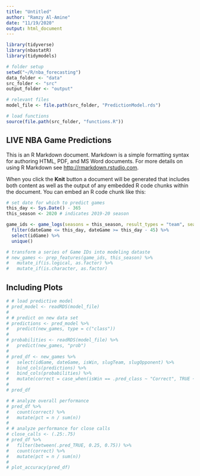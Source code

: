 ```yaml
---
title: "Untitled"
author: "Ramzy Al-Amine"
date: "11/19/2020"
output: html_document
---
```


```r

library(tidyverse)
library(nbastatR)
library(tidymodels)

# folder setup
setwd("~/R/nba_forecasting")
data_folder <- "data"
src_folder <- "src"
output_folder <- "output"

# relevant files
model_file <- file.path(src_folder, "PredictionModel.rds")

# load functions 
source(file.path(src_folder, "functions.R"))

```

## LIVE NBA Game Predictions

This is an R Markdown document. Markdown is a simple formatting syntax for authoring HTML, PDF, and MS Word documents. For more details on using R Markdown see <http://rmarkdown.rstudio.com>.

When you click the **Knit** button a document will be generated that includes both content as well as the output of any embedded R code chunks within the document. You can embed an R code chunk like this:

```r

# set date for which to predict games
this_day <- Sys.Date() - 365
this_season <- 2020 # indicates 2019-20 season

game_ids <- game_logs(seasons = this_season, result_types = "team", season_types = "Regular Season") %>%
  filter(dateGame <= this_day, dateGame >= this_day - 45) %>% 
  select(idGame) %>% 
  unique()

# transform a series of Game IDs into modeling dataste
# new_games <- prep_features(game_ids, this_season) %>% 
#   mutate_if(is.logical, as.factor) %>% 
#   mutate_if(is.character, as.factor)

```

## Including Plots

```r

# # load predictive model
# pred_model <- readRDS(model_file)
# 
# # predict on new data set
# predictions <- pred_model %>% 
#   predict(new_games, type = c("class"))
# 
# probabilities <- readRDS(model_file) %>% 
#   predict(new_games, "prob")
# 
# pred_df <- new_games %>% 
#   select(idGame, dateGame, isWin, slugTeam, slugOpponent) %>% 
#   bind_cols(predictions) %>% 
#   bind_cols(probabilities) %>% 
#   mutate(correct = case_when(isWin == .pred_class ~ "Correct", TRUE ~ "Incorrect")) 
# 
# pred_df

```


```r

# # analyze overall performance
# pred_df %>%
#   count(correct) %>%
#   mutate(pct = n / sum(n))
# 
# # analyze performance for close calls
# close_calls <- (.25:.75)
# pred_df %>%
#   filter(between(.pred_TRUE, 0.25, 0.75)) %>%
#   count(correct) %>%
#   mutate(pct = n / sum(n))
# 
# plot_accuracy(pred_df)

```

